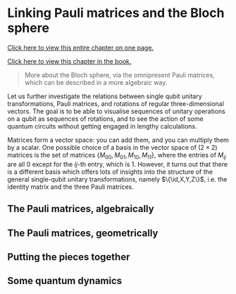 # Linking Pauli matrices and the Bloch sphere

:::: {.comment data-latex=""}
::: {.book-only}
[Click here to view this entire chapter on one page.](../tufte/linking-pauli-matrices-and-the-bloch-sphere.html#linking-pauli-matrices-and-the-bloch-sphere)
:::

::: {.tufte-only}
[Click here to view this chapter in the book.](../book/linking-pauli-matrices-and-the-bloch-sphere.html#linking-pauli-matrices-and-the-bloch-sphere)
:::
::::

> More about the Bloch sphere, via the omnipresent Pauli matrices, which can be described in a more algebraic way.

Let us further investigate the relations between single qubit unitary transformations, Pauli matrices, and rotations of regular three-dimensional vectors.
The goal is to be able to visualise sequences of unitary operations on a qubit as sequences of rotations, and to see the action of some quantum circuits without getting engaged in lengthy calculations.

Matrices form a vector space: you can add them, and you can multiply them by a scalar.
One possible choice of a basis in the vector space of $(2\times 2)$ matrices is the set of matrices $\{M_{00},M_{01},M_{10},M_{11}\}$, where the entries of $M_{ij}$ are all $0$ except for the $ij$-th entry, which is $1$.
However, it turns out that there is a different basis which offers lots of insights into the structure of the general single-qubit unitary transformations, namely $\{\id,X,Y,Z\}$, i.e. the identity matrix and the three Pauli matrices.





## The Pauli matrices, algebraically





## The Pauli matrices, geometrically




## Putting the pieces together




## Some quantum dynamics